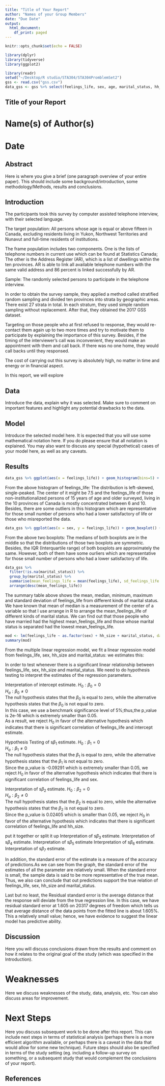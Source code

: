 ```yaml
---
title: "Title of Your Report"
author: "Names of your Group Members"
date: "Due Date"
output:
  html_document:
    df_print: paged
---
```


```r
knitr::opts_chunk$set(echo = FALSE)

library(dplyr)
library(tidyverse)
library(ggplot2)
```

```r
library(readr)
setwd("~/Desktop/R studio/STA304/STA304PromblemSet2")
gss <- read.csv("gss.csv")
data_gss <- gss %>% select(feelings_life, sex, age, marital_status, hh_size, income_respondent) %>% filter(!is.na(feelings_life))
```

## Title of your Report

# Name(s) of Author(s) 
# Date

## Abstract

Here is where you give a brief (one paragraph overview of your entire paper). This should include some background/introduction, some methodology/Methods, results and conclusions.

## Introduction

The participants took this survey by computer assisted telephone interview, with their selected language.

The target population: All persons whose age is equal or above fifteen in Canada, excluding residents living in Yukon, Northwest Territories and Nunavut and full-time residents of institutions.

The frame population includes two components. One is the lists of telephone numbers in current use which can be found at Statistics Canada; The other is the Address Register (AR), which is a list of dwellings within the ten provinces. AR is able to link all available telephone numbers with the same valid address and 86 percent is linked successfully by AR.

Sample: The randomly selected persons to participate in the telephone interview.

In order to obtain the survey sample, they applied a method called stratified random sampling and divided ten provinces into strata by geographic areas. There exist 27 strata in total. In each stratum, they used simple random sampling without replacement. After that, they obtained the 2017 GSS dataset.

Targeting on those people who at first refused to response, they would re-contact them again up to two more times and try to motivate them to participate by explaining the importance of this survey. Besides, if the timing of the interviewer's call was inconvenient, they would make an appointment with them and call back. If there was no one home, they would call backs until they responsed.

The cost of carrying out this survey is absolutely high, no matter in time and energy or in financial aspect.

In this report, we will explore 

## Data

Introduce the data, explain why it was selected. Make sure to comment on important features and highlight any potential drawbacks to the data.


## Model

Introduce the selected model here. It is expected that you will use some mathematical notation here. If you do please ensure that all notation is explained. You may also want to discuss any special (hypothetical) cases of your model here, as well as any caveats.  


## Results

```r
data_gss %>% ggplot(aes(x = feelings_life)) + geom_histogram(bins=5) + ggtitle("The histogram of feelings_life, Figure 1")
```

From the above histogram of feelings_life: The distribution is left-skewed, single-peaked. The center of it might be 7.5 and the feelings_life of those non-institutionalized persons of 15 years of age and older surveyed, living in the 10 provinces of Canada is mostly concentrated between 6 and 10. Besides, there are some outliers in this histogram which are representative for those small number of persons who had a lower satisfactory of life or those who misreported the data.

```r
data_gss %>% ggplot(aes(x = sex, y = feelings_life)) + geom_boxplot() + ggtitle("The boxplot of feelings_life, Figure 2")
```

From the above two boxplots: The medians of both boxplots are in the middle so that the distributions of those two boxplots are symmetric. Besides, the IQR (Interquartile range) of both boxplots are approximately the same. However, both of them have some ourliers which are representative for those small number of persons who had a lower satisfactory of life. 

```r
data_gss %>%
  filter(!is.na(marital_status)) %>%
  group_by(marital_status) %>%
  summarise(mean_feelings_life = mean(feelings_life), sd_feelings_life = sd(feelings_life), min_feelings_life = min(feelings_life), max_feelings_life = max(feelings_life), median_feelings_life = median(feelings_life)) %>%
  arrange(desc(mean_feelings_life))
```

The summary table above shows the mean, median, minimum, maximum and standard deviation of feelings_life from different kinds of marital status. We have known that mean of median is a measurement of the center of a variable so that I use arrange in R to arrange the mean_feelings_life of different kinds of marital status. We can find out that those people who have married had the highest mean_feelings_life and those whose marital status is separated had the lowest mean_feelings_life.

```r
mod <- lm(feelings_life ~ as.factor(sex) + hh_size + marital_status, data = data_gss)
summary(mod)
```

From the multiple linear regression model, we fit a linear regression model from feelings_life, sex, hh_size and marital_status:
we estimates this:
\begin{align*}
\hat{feelings\_life} &= \beta_{0} - \beta_{1}\hat{Male} + \beta_{2}\hat{hh\_size} + \beta_{3}\hat{marital\_statusLiving common-law} + \beta_{4}\hat{marital\_statusMarried} -\beta_{5}\hat{marital\_statusSeparated}\\ &-\beta_{6}\hat{marital\_statusSingle, never married} + \beta_{7}\hat{marital\_statusWidowed }\\
\text{For Male:}\\
\hat{feelings\_life} &= 7.67929 -0.09291 + 0.02405\hat{hh\_size} + 0.51946\hat{marital\_statusLiving common-law} + 0.73120\hat{marital\_statusMarried} \\
& -0.36255\hat{marital\_statusSeparated} -0.01037\hat{marital\_statusSingle, never married} + 0.26494\hat{marital\_statusWidowed }\\
\text{For Female:}\\
\hat{feelings\_life} &= 7.67929 + 0.02405\hat{hh\_size} + 0.51946\hat{marital\_statusLiving common-law} + 0.73120\hat{marital\_statusMarried} \\
& -0.36255\hat{marital\_statusSeparated} -0.01037\hat{marital\_statusSingle, never married} + 0.26494\hat{marital\_statusWidowed }
\end{align*}

In order to test whenever there is a significant linear relationship between feelings_life, sex, hh_size and marital_status. We need to do hypothesis testing to interpret the estimates of the regression parameters.

Interpretation of intercept estimate.
$H_{0}:\beta_{0} = 0$\
$H_{a}:\beta_{0} \neq 0$\
The null hypothesis states that the $\beta_{0}$ is equal to zero, while the alternative hypothesis states that the $\beta_{0}$ is not equal to zero.\
In this case, we use a benchmark significance level of 5%;thus,the p_value is 2e-16 which is extremely smaller than 0.05. \
As a result, we reject $H_{0}$ in favor of the alternative hypothesis which indicates that there is significant correlation of feelings_life and intercept estimate. \

Hypothesis Testing of s$\beta_{1}$ estimate.
$H_{0}:\beta_{1} = 0$\
$H_{a}:\beta_{1} \neq 0$\
The null hypothesis states that the $\beta_{1}$ is equal to zero, while the alternative hypothesis states that the $\beta_{1}$ is not equal to zero.\
Since the p_value is -0.09291 which is extremely smaller than 0.05, we reject $H_{0}$ in favor of the alternative hypothesis which indicates that there is significant correlation of feelings_life and sex. \

Interpretation of s$\beta_{2}$ estimate.
$H_{0}:\beta_{2} = 0$\
$H_{a}:\beta_{2} \neq 0$\
The null hypothesis states that the $\beta_{2}$ is equal to zero, while the alternative hypothesis states that the $\beta_{2}$ is not equal to zero.\
Since the p_value is 0.02405 which is smaller than 0.05, we reject $H_{0}$ in favor of the alternative hypothesis which indicates that there is significant correlation of feelings_life and hh_size. \

put it together or split it up
Interpretation of s$\beta_{3}$ estimate.
Interpretation of s$\beta_{4}$ estimate.
Interpretation of s$\beta_{5}$ estimate
Interpretation of s$\beta_{6}$ estimate.
Interpretation of s$\beta_{7}$ estimate.

In addition, the standard error of the estimate is a measure of the accuracy of predictions.As we can see from the graph, the standard error of the estimates of all the parameter are relatively small. When the standard error is small, the sample data is said to be more representative of the true mean. Thus, we also can conclude that out predictions support the true relation of feelings_life, sex, hh_size and marital_status.

Last but no least, the Residual standard error is the average distance that the response will deviate from the true regression line. In this case, we have residual standard error at 1.605 on 20317 degrees of freedom which tells us that average distance of the data points from the fitted line is about 1.605%. This a relatively small value; hence, we have evidence to suggest the linear model has predictive ability.

## Discussion

Here you will discuss conclusions drawn from the results and comment on how it relates to the original goal of the study (which was specified in the Introduction).


# Weaknesses

Here we discuss weaknesses of the study, data, analysis, etc. You can also discuss areas for improvement.


# Next Steps

Here you discuss subsequent work to be done after this report. This can include next steps in terms of statistical analysis (perhaps there is a more efficient algorithm available, or perhaps there is a caveat in the data that would allow for some new technique). Future steps should also be specified in terms of the study setting (eg. including a follow-up survey on something, or a subsequent study that would complement the conclusions of your report).


## References



